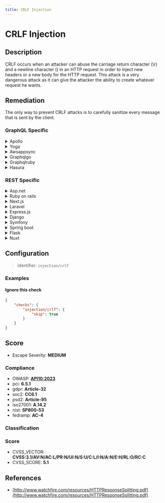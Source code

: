 ```yaml
---
title: CRLF Injection
---
```


# CRLF Injection

## Description

CRLF occurs when an attacker can abuse the carriage return character (\r) and a newline character () in an HTTP request in order to inject new headers or a new body for the HTTP request.
This attack is a very dangerous attack as it can give the attacker the ability to create whatever request he wants.


## Remediation

The only way to prevent CRLF attacks is to carefully sanitize every message that is sent by the client.



### GraphQL Specific

<details>
    <summary>Apollo</summary>

To prevent CRLF injection in Apollo Server, ensure that user input is properly sanitized before being included in HTTP headers or responses. Use a library to escape CRLF characters from user-controlled inputs.

</details>

<details>
    <summary>Yoga</summary>

In GraphQL Yoga, validate and sanitize all user inputs to remove or encode CRLF characters to prevent injection attacks.

</details>

<details>
    <summary>Awsappsync</summary>

For AWS AppSync, apply input validation in resolvers to ensure that no CRLF characters can be injected into the output.

</details>

<details>
    <summary>Graphqlgo</summary>

In GraphQL Go, use middleware to sanitize inputs by stripping out CRLF characters to prevent injection.

</details>

<details>
    <summary>Graphqlruby</summary>

For GraphQL Ruby, implement input sanitization methods to remove CRLF characters from user inputs before processing.

</details>

<details>
    <summary>Hasura</summary>

In Hasura, ensure that all user inputs are sanitized at the client or server level to prevent CRLF injection.

</details>


### REST Specific

<details>
    <summary>Asp.net</summary>

For ASP.NET applications, use built-in encoding methods or custom middleware to sanitize user inputs and prevent CRLF injection.

</details>

<details>
    <summary>Ruby on rails</summary>

In Ruby on Rails, utilize the ActiveSupport::SafeBuffer or similar mechanisms to sanitize user inputs and encode CRLF characters.

</details>

<details>
    <summary>Next.js</summary>

For Next.js applications, ensure to sanitize user inputs on both server-side and client-side to prevent CRLF injection.

</details>

<details>
    <summary>Laravel</summary>

In Laravel, use the built-in sanitization functions or create custom middleware to strip CRLF characters from user inputs.

</details>

<details>
    <summary>Express.js</summary>

For Express.js, implement middleware that sanitizes user inputs by removing CRLF characters to prevent header injection.

</details>

<details>
    <summary>Django</summary>

In Django, use the utilities provided by Django to sanitize inputs and escape CRLF characters in user-provided data.

</details>

<details>
    <summary>Symfony</summary>

For Symfony applications, employ input sanitization at the form or controller level to prevent CRLF injection attacks.

</details>

<details>
    <summary>Spring boot</summary>

In Spring Boot, use built-in sanitization or custom filters to clean user inputs from CRLF characters before they are processed.

</details>

<details>
    <summary>Flask</summary>

For Flask applications, use the Werkzeug utility functions or create custom decorators to sanitize inputs and remove CRLF characters.

</details>

<details>
    <summary>Nuxt</summary>

In Nuxt.js, ensure that user inputs are sanitized on the server-side to prevent CRLF injection, especially in API routes.

</details>

## Configuration

> Identifier: `injection/crlf`



### Examples



#### Ignore this check

```json
{
    "checks": {
        "injection/crlf": {
            "skip": true
        }
    }
}
```




## Score

- Escape Severity: **<span className="medium-severity">MEDIUM</span>**

### Compliance

- OWASP: **[API10:2023](https://github.com/OWASP/API-Security/blob/master/editions/2023/en/0xaa-unsafe-consumption-of-apis.md)**
- pci: **6.5.1**
- gdpr: **Article-32**
- soc2: **CC6.1**
- psd2: **Article-95**
- iso27001: **A.14.2**
- nist: **SP800-53**
- fedramp: **AC-4**

### Classification






### Score

- CVSS_VECTOR: **CVSS:3.1/AV:N/AC:L/PR:N/UI:N/S:U/C:L/I:N/A:N/E:H/RL:O/RC:C**
- CVSS_SCORE: **5.1**

## References

- [http://www.watchfire.com/resources/HTTPResponseSplitting.pdf](http://www.watchfire.com/resources/HTTPResponseSplitting.pdf)
  